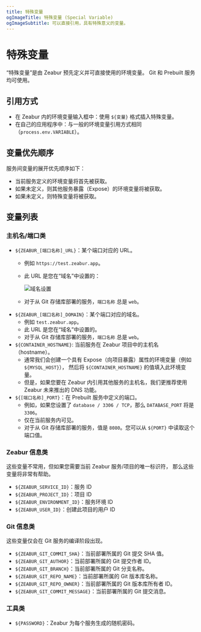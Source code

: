 ```yaml
---
title: 特殊变量
ogImageTitle: 特殊变量 (Special Variable)
ogImageSubtitle: 可以直接引用，具有特殊意义的变量。
---
```


# 特殊变量

“特殊变量”是由 Zeabur 预先定义并可直接使用的环境变量。
Git 和 Prebuilt 服务均可使用。

## 引用方式

- 在 Zeabur 内的环境变量输入框中：使用 `${变量}` 格式插入特殊变量。
- 在自己的应用程序中：与一般的环境变量引用方式相同（`process.env.VARIABLE`）。

## 变量优先顺序

服务间变量的展开优先顺序如下：

- 当前服务定义的环境变量将首先被获取。
- 如果未定义，则其他服务暴露（Expose）的环境变量将被获取。
- 如果未定义，则特殊变量将被获取。

## 变量列表

### 主机名/端口类

- `${ZEABUR_[端口名称]_URL}`：某个端口对应的 URL。
  - 例如 `https://test.zeabur.app`。
  - 此 URL 是您在“域名”中设置的：

    ![域名设置](/deploy/special-variables/domain-port-customization.png)

  - 对于从 Git 存储库部署的服务，`端口名称` 总是 `web`。
- `${ZEABUR_[端口名称]_DOMAIN}`：某个端口对应的域名。
  - 例如 `test.zeabur.app`。
  - 此 URL 是您在“域名”中设置的。
  - 对于从 Git 存储库部署的服务，`端口名称` 总是 `web`。
- `${CONTAINER_HOSTNAME}`: 当前服务在 Zeabur 项目中的主机名（hostname）。
    - 通常我们会创建一个具有 Expose（向项目暴露）属性的环境变量（例如 `${MYSQL_HOST}`），
      然后将 `${CONTAINER_HOSTNAME}` 的值填入此环境变量。
    - 但是，如果您要在 Zeabur 内引用其他服务的主机名，我们更推荐使用 Zeabur 未来推出的 DNS 功能。
- `${[端口名称]_PORT}`：在 Prebuilt 服务中定义的端口。
    - 例如，如果您设置了 `database / 3306 / TCP`，那么 `DATABASE_PORT` 将是 `3306`。
    - 仅在当前服务内可见。
    - 对于从 Git 存储库部署的服务，值是 `8080`。您可以从 `${PORT}` 中读取这个端口值。

### Zeabur 信息类

这些变量不常用，但如果您需要当前 Zeabur 服务/项目的唯一标识符，
那么这些变量将非常有帮助。

- `${ZEABUR_SERVICE_ID}`：服务 ID
- `${ZEABUR_PROJECT_ID}`：项目 ID
- `${ZEABUR_ENVIRONMENT_ID}`：服务环境 ID
- `${ZEABUR_USER_ID}`：创建此项目的用户 ID

### Git 信息类

这些变量仅会在 Git 服务的编译阶段出现。

- `${ZEABUR_GIT_COMMIT_SHA}`：当前部署所属的 Git 提交 SHA 值。
- `${ZEABUR_GIT_AUTHOR}`：当前部署所属的 Git 提交作者 ID。
- `${ZEABUR_GIT_BRANCH}`：当前部署所属的 Git 分支名称。
- `${ZEABUR_GIT_REPO_NAME}`：当前部署所属的 Git 版本库名称。
- `${ZEABUR_GIT_REPO_OWNER}`：当前部署所属的 Git 版本库所有者 ID。
- `${ZEABUR_GIT_COMMIT_MESSAGE}`：当前部署所属的 Git 提交消息。

### 工具类

- `${PASSWORD}`：Zeabur 为每个服务生成的随机密码。
